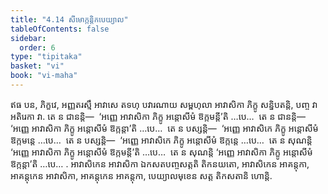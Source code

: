 ```yaml
---
title: "4.14 សីមោក្កន្តិកបេយ្យាល"
tableOfContents: false
sidebar:
  order: 6
type: "tipitaka"
basket: "vi"
book: "vi-maha"
---
```



<DynamicBreadcrumb />

<Division number="227" book="vi-maha">

<Paragraph number="1047" book="vi-maha">
ឥធ បន, ភិក្ខវេ, អញ្ញតរស្មឹ អាវាសេ តទហុ បវារណាយ សម្ពហុលា អាវាសិកា ភិក្ខូ សន្និបតន្តិ, បញ្ច វា អតិរេកា វា. តេ ន ជានន្តិ—  ‘អញ្ញេ អាវាសិកា ភិក្ខូ អន្តោសីមំ ឱក្កមន្តី’តិ …បេ…  តេ ន ជានន្តិ—  ‘អញ្ញេ អាវាសិកា ភិក្ខូ អន្តោសីមំ ឱក្កន្តា’តិ …បេ…  តេ ន បស្សន្តិ—  ‘អញ្ញេ អាវាសិកេ ភិក្ខូ អន្តោសីមំ ឱក្កមន្តេ …បេ…  តេ ន បស្សន្តិ—  ‘អញ្ញេ អាវាសិកេ ភិក្ខូ អន្តោសីមំ ឱក្កន្តេ …បេ…  តេ ន សុណន្តិ ‘អញ្ញេ អាវាសិកា ភិក្ខូ អន្តោសីមំ ឱក្កមន្តី’តិ …បេ…  តេ ន សុណន្តិ ‘អញ្ញេ អាវាសិកា ភិក្ខូ អន្តោសីមំ ឱក្កន្តា’តិ …បេ… .
</Paragraph>

<Paragraph number="1048" book="vi-maha">
អាវាសិកេន អាវាសិកា ឯកសតបញ្ចសត្តតិ តិកនយតោ, អាវាសិកេន អាគន្តុកា, អាគន្តុកេន អាវាសិកា, អាគន្តុកេន អាគន្តុកា, បេយ្យាលមុខេន សត្ត តិកសតានិ ហោន្តិ.
</Paragraph>
</Division>